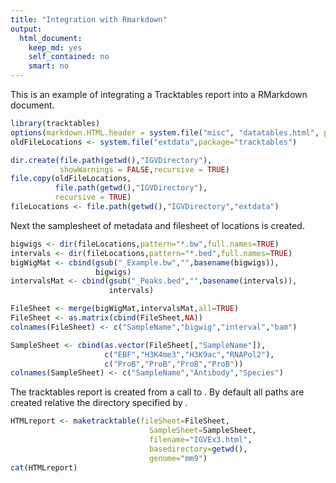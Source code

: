 ```yaml
---
title: "Integration with Rmarkdown"
output:
  html_document:
    keep_md: yes
    self_contained: no
    smart: no
---
```

<!--
%\VignetteEngine{knitr::rmarkdown}
%\VignetteIndexEntry{Supplementary Materials}
-->


This is an example of integrating a Tracktables report into a RMarkdown document.



```r
library(tracktables)
options(markdown.HTML.header = system.file("misc", "datatables.html", package = "knitr"))
oldFileLocations <- system.file("extdata",package="tracktables")

dir.create(file.path(getwd(),"IGVDirectory"),
           showWarnings = FALSE,recursive = TRUE)
file.copy(oldFileLocations,
          file.path(getwd(),"IGVDirectory"),
          recursive = TRUE)
fileLocations <- file.path(getwd(),"IGVDirectory","extdata")
```

Next the samplesheet of metadata and filesheet of locations is created.
```r

bigwigs <- dir(fileLocations,pattern="*.bw",full.names=TRUE)
intervals <- dir(fileLocations,pattern="*.bed",full.names=TRUE)
bigWigMat <- cbind(gsub("_Example.bw","",basename(bigwigs)),
                   bigwigs)
intervalsMat <- cbind(gsub("_Peaks.bed","",basename(intervals)),
                      intervals)

FileSheet <- merge(bigWigMat,intervalsMat,all=TRUE)
FileSheet <- as.matrix(cbind(FileSheet,NA))
colnames(FileSheet) <- c("SampleName","bigwig","interval","bam")

SampleSheet <- cbind(as.vector(FileSheet[,"SampleName"]),
                     c("EBF","H3K4me3","H3K9ac","RNAPol2"),
                     c("ProB","ProB","ProB","ProB"))
colnames(SampleSheet) <- c("SampleName","Antibody","Species")
```
The tracktables report is created from a call to \texttt{maketracktable}. By default all paths are created relative the directory specified by \texttt{basedirectory}.

```r

HTMLreport <- maketracktable(fileSheet=FileSheet,
                               SampleSheet=SampleSheet,
                               filename="IGVEx3.html",
                               basedirectory=getwd(),
                               genome="mm9")
cat(HTMLreport)
```

